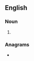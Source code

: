 ==English==

===Noun===
{{head|en|noun plural form}}

# {{plural of|tweener|lang=en}}

===Anagrams===
* {{l|en|renewest}}